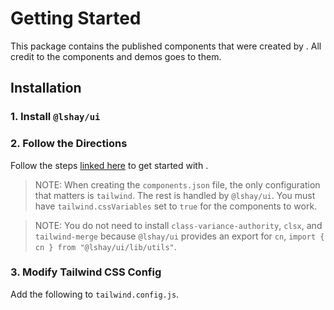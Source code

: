 
# Getting Started

This package contains the published components that were created by <ShadcnUiLink />. All credit to the components and demos goes to them.

## Installation

### 1. Install `@lshay/ui`

<InstallCommandCodeBlock />

### 2. Follow the <ShadcnUiLink /> Directions

Follow the steps <a className="underline" href="https://ui.shadcn.com/docs/installation" rel="noreferrer" target="_blank">linked here</a> to get started with <ShadcnUiLink />.

> NOTE: When creating the `components.json` file, the only configuration that matters is `tailwind`. The rest is handled by `@lshay/ui`. You must have `tailwind.cssVariables` set to `true` for the components to work.

> NOTE: You do not need to install `class-variance-authority`, `clsx`, and `tailwind-merge` because `@lshay/ui` provides an export for `cn`, `import { cn } from "@lshay/ui/lib/utils"`.

### 3. Modify Tailwind CSS Config

Add the following to `tailwind.config.js`.

<TailwindCssConfigCodeBlock />
